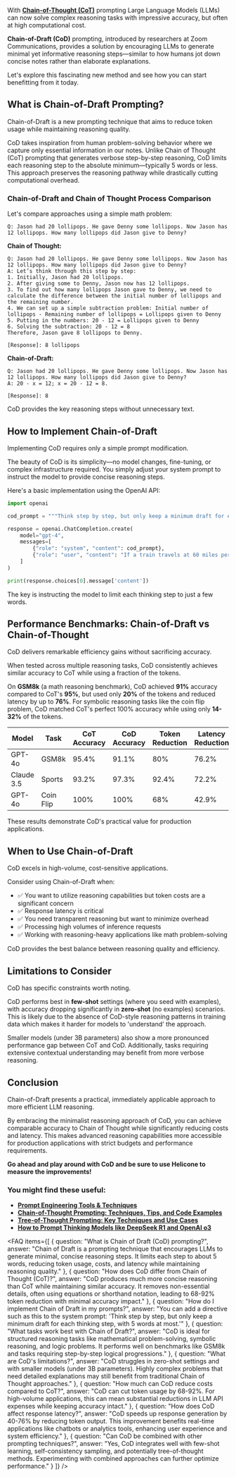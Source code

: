 With **<a href="https://www.helicone.ai/blog/chain-of-thought-prompting" target="_blank" rel="noopener">Chain-of-Thought (CoT)</a>** prompting Large Language Models (LLMs) can now solve complex reasoning tasks with impressive accuracy, but often at high computational cost. 

**Chain-of-Draft (CoD)** prompting, introduced by researchers at Zoom Communications, provides a solution by encouraging LLMs to generate minimal yet informative reasoning steps—similar to how humans jot down concise notes rather than elaborate explanations.

Let's explore this fascinating new method and see how you can start benefitting from it today.

## What is Chain-of-Draft Prompting?

Chain-of-Draft is a new prompting technique that aims to reduce token usage while maintaining reasoning quality.

CoD takes inspiration from human problem-solving behavior where we capture only essential information in our notes. Unlike Chain of Thought (CoT) prompting that generates verbose step-by-step reasoning, CoD limits each reasoning step to the absolute minimum—typically 5 words or less. This approach preserves the reasoning pathway while drastically cutting computational overhead.

### Chain-of-Draft and Chain of Thought Process Comparison

Let's compare approaches using a simple math problem:

```
Q: Jason had 20 lollipops. He gave Denny some lollipops. Now Jason has 12 lollipops. How many lollipops did Jason give to Denny?
```

**Chain of Thought:** 

```
Q: Jason had 20 lollipops. He gave Denny some lollipops. Now Jason has 12 lollipops. How many lollipops did Jason give to Denny?
A: Let’s think through this step by step:
1. Initially, Jason had 20 lollipops.
2. After giving some to Denny, Jason now has 12 lollipops.
3. To find out how many lollipops Jason gave to Denny, we need to calculate the difference between the initial number of lollipops and the remaining number.
4. We can set up a simple subtraction problem: Initial number of lollipops - Remaining number of lollipops = Lollipops given to Denny
5. Putting in the numbers: 20 - 12 = Lollipops given to Denny
6. Solving the subtraction: 20 - 12 = 8
Therefore, Jason gave 8 lollipops to Denny.

[Response]: 8 lollipops
```

**Chain-of-Draft:** 

```
Q: Jason had 20 lollipops. He gave Denny some lollipops. Now Jason has 12 lollipops. How many lollipops did Jason give to Denny?
A: 20 - x = 12; x = 20 - 12 = 8. 
 
[Response]: 8
```

CoD provides the key reasoning steps without unnecessary text.

## How to Implement Chain-of-Draft

Implementing CoD requires only a simple prompt modification.

The beauty of CoD is its simplicity—no model changes, fine-tuning, or complex infrastructure required. You simply adjust your system prompt to instruct the model to provide concise reasoning steps. 

Here's a basic implementation using the OpenAI API:

```python
import openai

cod_prompt = """Think step by step, but only keep a minimum draft for each thinking step, with 5 words at most. Return the answer at the end of the response after a separator ####."""

response = openai.ChatCompletion.create(
    model="gpt-4",
    messages=[
        {"role": "system", "content": cod_prompt},
        {"role": "user", "content": "If a train travels at 60 miles per hour for 2.5 hours, how far does it go?"}
    ]
)

print(response.choices[0].message['content'])
```

The key is instructing the model to limit each thinking step to just a few words.

## Performance Benchmarks: Chain-of-Draft vs Chain-of-Thought

CoD delivers remarkable efficiency gains without sacrificing accuracy.

When tested across multiple reasoning tasks, CoD consistently achieves similar accuracy to CoT while using a fraction of the tokens. 

On **GSM8k** (a math reasoning benchmark), CoD achieved **91%** accuracy compared to CoT's **95%**, but used only **20%** of the tokens and reduced latency by up to **76%**. For symbolic reasoning tasks like the coin flip problem, CoD matched CoT's perfect 100% accuracy while using only **14-32%** of the tokens.

| Model | Task | CoT Accuracy | CoD Accuracy | Token Reduction | Latency Reduction |
|-------|------|--------------|--------------|-----------------|-------------------|
| GPT-4o | GSM8k | 95.4% | 91.1% | 80% | 76.2% |
| Claude 3.5 | Sports | 93.2% | 97.3% | 92.4% | 72.2% |
| GPT-4o | Coin Flip | 100% | 100% | 68% | 42.9% |

These results demonstrate CoD's practical value for production applications.

## When to Use Chain-of-Draft

CoD excels in high-volume, cost-sensitive applications.

Consider using Chain-of-Draft when:

- ✅ You want to utilize reasoning capabilities but token costs are a significant concern
- ✅ Response latency is critical
- ✅ You need transparent reasoning but want to minimize overhead
- ✅ Processing high volumes of inference requests
- ✅ Working with reasoning-heavy applications like math problem-solving

CoD provides the best balance between reasoning quality and efficiency.

<CallToAction
  title="Monitor and Compare CoD Performance with Helicone ⚡️"
  description="With Helicone, you can easily track and compare tokens used, response times, and costs between CoT and CoD approaches and drastically slash your LLM costs today."
  primaryButtonText="Get Started for Free"
  primaryButtonLink="https://helicone.ai/signup"
  secondaryButtonText="See docs"
  secondaryButtonLink="https://docs.helicone.ai/features/sessions"
/>

## Limitations to Consider

CoD has specific constraints worth noting.

CoD performs best in **few-shot** settings (where you seed with examples), with accuracy dropping significantly in **zero-shot** (no examples) scenarios. This is likely due to the absence of CoD-style reasoning patterns in training data which makes it harder for models to 'understand' the approach. 

Smaller models (under 3B parameters) also show a more pronounced performance gap between CoT and CoD. Additionally, tasks requiring extensive contextual understanding may benefit from more verbose reasoning.

## Conclusion

Chain-of-Draft presents a practical, immediately applicable approach to more efficient LLM reasoning.

By embracing the minimalist reasoning approach of CoD, you can achieve comparable accuracy to Chain of Thought while significantly reducing costs and latency. This makes advanced reasoning capabilities more accessible for production applications with strict budgets and performance requirements. 

**Go ahead and play around with CoD and be sure to use Helicone to measure the improvements!**

### You might find these useful:

- **<a href="https://www.helicone.ai/blog/prompt-engineering-tools" target="_blank">Prompt Engineering Tools & Techniques</a>**
- **<a href="https://www.helicone.ai/blog/chain-of-thought-prompting" target="_blank">Chain-of-Thought Prompting: Techniques, Tips, and Code Examples</a>**
- **<a href="https://www.helicone.ai/blog/tree-of-thought-prompting" target="_blank">Tree-of-Thought Prompting: Key Techniques and Use Cases</a>**
- **<a href="https://www.helicone.ai/blog/prompt-thinking-models" target="_blank">How to Prompt Thinking Models like DeepSeek R1 and OpenAI o3</a>**

<FAQ items={[
  {
    question: "What is Chain of Draft (CoD) prompting?",
    answer: "Chain of Draft is a prompting technique that encourages LLMs to generate minimal, concise reasoning steps. It limits each step to about 5 words, reducing token usage, costs, and latency while maintaining reasoning quality."
  },
  {
    question: "How does CoD differ from Chain of Thought (CoT)?",
    answer: "CoD produces much more concise reasoning than CoT while maintaining similar accuracy. It removes non-essential details, often using equations or shorthand notation, leading to 68-92% token reduction with minimal accuracy impact."
  },
  {
    question: "How do I implement Chain of Draft in my prompts?",
    answer: "You can add a directive such as this to the system prompt: 'Think step by step, but only keep a minimum draft for each thinking step, with 5 words at most.'"
  },
  {
    question: "What tasks work best with Chain of Draft?",
    answer: "CoD is ideal for structured reasoning tasks like mathematical problem-solving, symbolic reasoning, and logic problems. It performs well on benchmarks like GSM8k and tasks requiring step-by-step logical progressions."
  },
  {
    question: "What are CoD's limitations?",
    answer: "CoD struggles in zero-shot settings and with smaller models (under 3B parameters). Highly complex problems that need detailed explanations may still benefit from traditional Chain of Thought approaches."
  },
  {
    question: "How much can CoD reduce costs compared to CoT?",
    answer: "CoD can cut token usage by 68-92%. For high-volume applications, this can mean substantial reductions in LLM API expenses while keeping accuracy intact."
  },
  {
    question: "How does CoD affect response latency?",
    answer: "CoD speeds up response generation by 40-76% by reducing token output. This improvement benefits real-time applications like chatbots or analytics tools, enhancing user experience and system efficiency."
  },
  {
    question: "Can CoD be combined with other prompting techniques?",
    answer: "Yes, CoD integrates well with few-shot learning, self-consistency sampling, and potentially tree-of-thought methods. Experimenting with combined approaches can further optimize performance."
  }
]} />

<Questions />